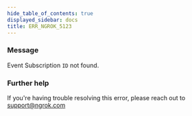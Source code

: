 ```yaml
---
hide_table_of_contents: true
displayed_sidebar: docs
title: ERR_NGROK_5123
---
```


### Message

Event Subscription `ID` not found.

### Further help

If you're having trouble resolving this error, please reach out to [support@ngrok.com](mailto:support@ngrok.com?subject=Help%20with%20ERR_NGROK_5123)
